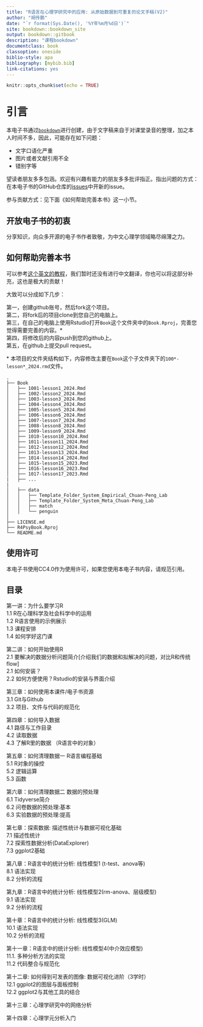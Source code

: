 ```yaml
---
title: "R语言在心理学研究中的应用: 从原始数据到可重复的论文手稿(V2)"
author: "胡传鹏"
date: "`r format(Sys.Date(), '%Y年%m月%d日')`"
site: bookdown::bookdown_site
output: bookdown::gitbook
description: "课程bookdown"
documentclass: book
classoption: oneside
biblio-style: apa
bibliography: [mybib.bib]
link-citations: yes
---
```


```r
knitr::opts_chunk$set(echo = TRUE)
```

# 引言 {-}

本电子书通过[`bookdown`](https://bookdown.org/)进行创建，由于文字稿来自于对课堂录音的整理，加之本人时间不多，因此，可能存在如下问题：

-   文字口语化严重
-   图片或者文献引用不全
-   错别字等

望读者朋友多多包涵。欢迎有兴趣有能力的朋友多多批评指正。指出问题的方式：在本电子书的GitHub仓库的[issues](https://github.com/hcp4715/R4PsyBook/issues)中开新的issue。

参与贡献方式：见下面《如何帮助完善本书》这一小节。

## 开放电子书的初衷
分享知识，向众多开源的电子书作者致敬，为中文心理学领域略尽绵薄之力。

## 如何帮助完善本书
可以参考[这个英文的教程]((https://neuropsychology.github.io/NeuroKit/resources/contributing.html#how-to-use-github-to-contribute))，我们暂时还没有进行中文翻译，你也可以将这部分补充，这也是极大的贡献！

大致可以分成如下几步：

第一，创建github账号，然后fork这个项目。\
第二，将fork后的项目clone到您自己的电脑上。\
第三，在自己的电脑上使用Rstudio打开`Book`这个文件夹中的`Book.Rproj`，完善您觉得需要完善的内容。*\
第四，将修改后的内容push到您的github上。\
第五，在github上提交pull request。\


\* 本项目的文件夹结构如下，内容修改主要在`Book`这个子文件夹下的`100*-lesson*_2024.rmd`文件。

```
.
├── Book
│   ├── 1001-lesson1_2024.Rmd
│   ├── 1002-lesson2_2024.Rmd
│   ├── 1003-lesson3_2024.Rmd
│   ├── 1004-lesson4_2024.Rmd
│   ├── 1005-lesson5_2024.Rmd
│   ├── 1006-lesson6_2024.Rmd
│   ├── 1007-lesson7_2024.Rmd
│   ├── 1008-lesson8_2024.Rmd
│   ├── 1009-lesson9_2024.Rmd
│   ├── 1010-lesson10_2024.Rmd
│   ├── 1011-lesson11_2024.Rmd
│   ├── 1012-lesson12_2024.Rmd
│   ├── 1013-lesson13_2024.Rmd
│   ├── 1014-lesson14_2024.Rmd
│   ├── 1015-lesson15_2023.Rmd
│   ├── 1016-lesson16_2023.Rmd
│   ├── 1017-lesson17_2023.Rmd
|   ├── ...
|
│   ├── data
│   │   ├── Template_Folder_System_Empirical_Chuan-Peng_Lab
│   │   ├── Template_Folder_System_Meta_Chuan-Peng_Lab
│   │   ├── match
│   │   └── penguin
│
├── LICENSE.md
├── R4PsyBook.Rproj
└── README.md
```
## 使用许可

本电子书使用CC4.0作为使用许可，如果您使用本电子书内容，请规范引用。

## 目录

第一讲：为什么要学习R\
1.1 R在心理科学及社会科学中的运用\
1.2 R语言使用的示例展示\
1.3 课程安排\
1.4 如何学好这门课\

第二讲：如何开始使用R\
2.1 要解决的数据分析问题简介[介绍我们的数据和拟解决的问题，对比R和传统flow]\
2.1 如何安装？\
2.2 如何方便使用？Rstudio的安装与界面介绍\

第三章：如何使用本课件/电子书资源\
3.1 Git与Github\
3.2 项目、文件与代码的规范化\

第四章：如何导入数据\
4.1 路径与工作目录\
4.2 读取数据\
4.3 了解R里的数据 （R语言中的对象）\

第五章：如何清理数据一 R语言编程基础 \
5.1 R对象的操控\
5.2 逻辑运算\
5.3 函数\

第六章：如何清理数据二 数据的预处理 \
6.1 Tidyverse简介\
6.2 问卷数据的预处理:基本 \
6.3 实验数据的预处理:提高 \

第七章：探索数据: 描述性统计与数据可视化基础\
7.1 描述性统计\
7.2 探索性数据分析(DataExplorer)\
7.3 ggplot2基础\

第八章：R语言中的统计分析: 线性模型1 (t-test、anova等) \
8.1 语法实现\
8.2 分析的流程\

第九章：R语言中的统计分析: 线性模型2(rm-anova、层级模型)\
9.1 语法实现\
9.2 分析的流程\

第十章：R语言中的统计分析: 线性模型3(GLM)\
10.1 语法实现\
10.2 分析的流程\

第十一章：R语言中的统计分析: 线性模型4(中介效应模型)\
11.1. 多种分析方法的实现\
11.2 代码整合与规范化\

第十二章: 如何得到可发表的图像: 数据可视化进阶（3学时）\
12.1 ggplot2的图层与面板控制\
12.2 ggplot2与其他工具的结合\

第十三章：心理学研究中的网络分析 \

第十四章：心理学元分析入门 \
